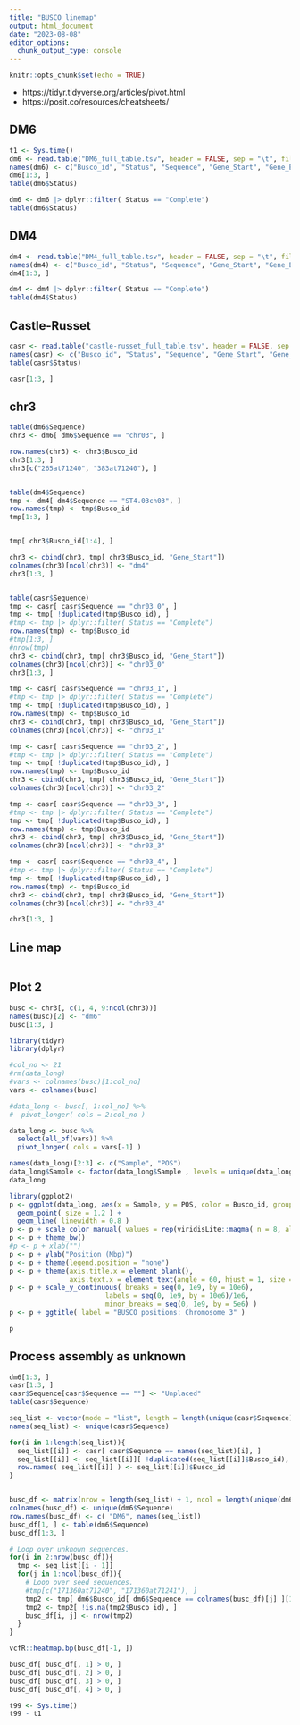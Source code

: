 ```yaml
---
title: "BUSCO linemap"
output: html_document
date: "2023-08-08"
editor_options: 
  chunk_output_type: console
---
```


```r
knitr::opts_chunk$set(echo = TRUE)
```


- https://tidyr.tidyverse.org/articles/pivot.html
- https://posit.co/resources/cheatsheets/


## DM6


```r
t1 <- Sys.time()
dm6 <- read.table("DM6_full_table.tsv", header = FALSE, sep = "\t", fill = TRUE)
names(dm6) <- c("Busco_id", "Status", "Sequence", "Gene_Start", "Gene_End", "Strand", "Score", "Length")
dm6[1:3, ]
table(dm6$Status)

dm6 <- dm6 |> dplyr::filter( Status == "Complete")
table(dm6$Status)
```


## DM4


```r
dm4 <- read.table("DM4_full_table.tsv", header = FALSE, sep = "\t", fill = TRUE)
names(dm4) <- c("Busco_id", "Status", "Sequence", "Gene_Start", "Gene_End", "Strand", "Score", "Length")
dm4[1:3, ]

dm4 <- dm4 |> dplyr::filter( Status == "Complete")
table(dm4$Status)

```


## Castle-Russet


```r
casr <- read.table("castle-russet_full_table.tsv", header = FALSE, sep = "\t", fill = TRUE)
names(casr) <- c("Busco_id", "Status", "Sequence", "Gene_Start", "Gene_End", "Strand", "Score", "Length")
table(casr$Status)

casr[1:3, ]
```



## chr3


```r

table(dm6$Sequence)
chr3 <- dm6[ dm6$Sequence == "chr03", ]

row.names(chr3) <- chr3$Busco_id
chr3[1:3, ]
chr3[c("265at71240", "383at71240"), ]


table(dm4$Sequence)
tmp <- dm4[ dm4$Sequence == "ST4.03ch03", ]
row.names(tmp) <- tmp$Busco_id
tmp[1:3, ]


tmp[ chr3$Busco_id[1:4], ]

chr3 <- cbind(chr3, tmp[ chr3$Busco_id, "Gene_Start"])
colnames(chr3)[ncol(chr3)] <- "dm4"
chr3[1:3, ]


table(casr$Sequence)
tmp <- casr[ casr$Sequence == "chr03_0", ]
tmp <- tmp[ !duplicated(tmp$Busco_id), ]
#tmp <- tmp |> dplyr::filter( Status == "Complete")
row.names(tmp) <- tmp$Busco_id
#tmp[1:3, ]
#nrow(tmp)
chr3 <- cbind(chr3, tmp[ chr3$Busco_id, "Gene_Start"])
colnames(chr3)[ncol(chr3)] <- "chr03_0"
chr3[1:3, ]

tmp <- casr[ casr$Sequence == "chr03_1", ]
#tmp <- tmp |> dplyr::filter( Status == "Complete")
tmp <- tmp[ !duplicated(tmp$Busco_id), ]
row.names(tmp) <- tmp$Busco_id
chr3 <- cbind(chr3, tmp[ chr3$Busco_id, "Gene_Start"])
colnames(chr3)[ncol(chr3)] <- "chr03_1"

tmp <- casr[ casr$Sequence == "chr03_2", ]
#tmp <- tmp |> dplyr::filter( Status == "Complete")
tmp <- tmp[ !duplicated(tmp$Busco_id), ]
row.names(tmp) <- tmp$Busco_id
chr3 <- cbind(chr3, tmp[ chr3$Busco_id, "Gene_Start"])
colnames(chr3)[ncol(chr3)] <- "chr03_2"

tmp <- casr[ casr$Sequence == "chr03_3", ]
#tmp <- tmp |> dplyr::filter( Status == "Complete")
tmp <- tmp[ !duplicated(tmp$Busco_id), ]
row.names(tmp) <- tmp$Busco_id
chr3 <- cbind(chr3, tmp[ chr3$Busco_id, "Gene_Start"])
colnames(chr3)[ncol(chr3)] <- "chr03_3"

tmp <- casr[ casr$Sequence == "chr03_4", ]
#tmp <- tmp |> dplyr::filter( Status == "Complete")
tmp <- tmp[ !duplicated(tmp$Busco_id), ]
row.names(tmp) <- tmp$Busco_id
chr3 <- cbind(chr3, tmp[ chr3$Busco_id, "Gene_Start"])
colnames(chr3)[ncol(chr3)] <- "chr03_4"

chr3[1:3, ]

```






## Line map


```r




```



## Plot 2


```r

busc <- chr3[, c(1, 4, 9:ncol(chr3))]
names(busc)[2] <- "dm6"
busc[1:3, ]

library(tidyr)
library(dplyr)

#col_no <- 21
#rm(data_long)
#vars <- colnames(busc)[1:col_no]
vars <- colnames(busc)

#data_long <- busc[, 1:col_no] %>% 
#  pivot_longer( cols = 2:col_no )

data_long <- busc %>%
  select(all_of(vars)) %>% 
  pivot_longer( cols = vars[-1] )

names(data_long)[2:3] <- c("Sample", "POS")
data_long$Sample <- factor(data_long$Sample , levels = unique(data_long$Sample))
data_long

library(ggplot2)
p <- ggplot(data_long, aes(x = Sample, y = POS, color = Busco_id, group = Busco_id)) + 
  geom_point( size = 1.2 ) +
  geom_line( linewidth = 0.8 )
p <- p + scale_color_manual( values = rep(viridisLite::magma( n = 8, alpha = 0.8 ), times = 1e6) )
p <- p + theme_bw()
#p <- p + xlab("")
p <- p + ylab("Position (Mbp)")
p <- p + theme(legend.position = "none")
p <- p + theme(axis.title.x = element_blank(), 
               axis.text.x = element_text(angle = 60, hjust = 1, size = 12))
p <- p + scale_y_continuous( breaks = seq(0, 1e9, by = 10e6),
                        labels = seq(0, 1e9, by = 10e6)/1e6,
                        minor_breaks = seq(0, 1e9, by = 5e6) )
p <- p + ggtitle( label = "BUSCO positions: Chromosome 3" )
```


```r
p
```


## Process assembly as unknown


```r
dm6[1:3, ]
casr[1:3, ]
casr$Sequence[casr$Sequence == ""] <- "Unplaced"
table(casr$Sequence)

seq_list <- vector(mode = "list", length = length(unique(casr$Sequence)))
names(seq_list) <- unique(casr$Sequence)

for(i in 1:length(seq_list)){
  seq_list[[i]] <- casr[ casr$Sequence == names(seq_list)[i], ]
  seq_list[[i]] <- seq_list[[i]][ !duplicated(seq_list[[i]]$Busco_id), ]
  row.names( seq_list[[i]] ) <- seq_list[[i]]$Busco_id
}


busc_df <- matrix(nrow = length(seq_list) + 1, ncol = length(unique(dm6$Sequence)))
colnames(busc_df) <- unique(dm6$Sequence)
row.names(busc_df) <- c( "DM6", names(seq_list))
busc_df[1, ] <- table(dm6$Sequence)
busc_df[1:3, ]

# Loop over unknown sequences.
for(i in 2:nrow(busc_df)){
  tmp <- seq_list[[i - 1]]
  for(j in 1:ncol(busc_df)){
    # Loop over seed sequences.
    #tmp[c("171360at71240", "171360at71241"), ]
    tmp2 <- tmp[ dm6$Busco_id[ dm6$Sequence == colnames(busc_df)[j] ][1:10], ]
    tmp2 <- tmp2[ !is.na(tmp2$Busco_id), ]
    busc_df[i, j] <- nrow(tmp2)
  }
}
```


```r
vcfR::heatmap.bp(busc_df[-1, ])
```


```r
busc_df[ busc_df[, 1] > 0, ]
busc_df[ busc_df[, 2] > 0, ]
busc_df[ busc_df[, 3] > 0, ]
busc_df[ busc_df[, 4] > 0, ]
```




```r
t99 <- Sys.time()
t99 - t1
```


